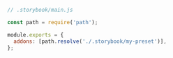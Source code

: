 ```js
// .storybook/main.js

const path = require('path');

module.exports = {
  addons: [path.resolve('./.storybook/my-preset')],
};
```
